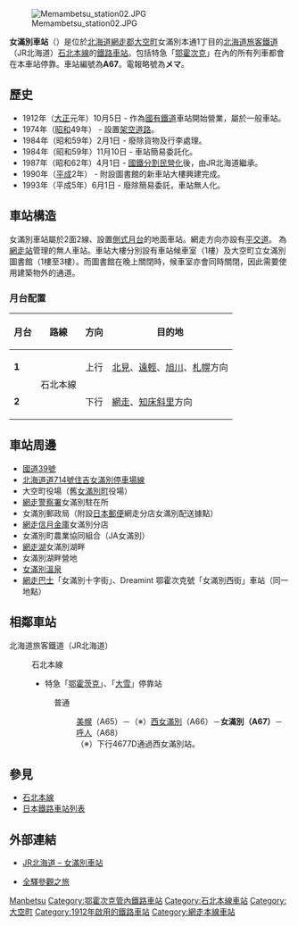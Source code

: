 {{noteTA
|T=zh-tw:女滿別車站;zh-hk:女滿別站;zh-cn:女滿別站;
|1=zh-tw:西女滿別車站;zh-hk:西女滿別站;zh-cn:西女滿別站;
|2=zh-tw:呼人車站;zh-hk:呼人站;zh-cn:呼人站;
}}
{{日本車站資訊
|公司色 = #2cb431
|文字色 = 
|站名 = 女滿別車站
|圖片 = Memambetsu_station01.JPG
|pxl = 240px
|圖片說明 = 車站大樓
|日文原名 = 女満別
|平假名 = めまんべつ
|羅馬拼音 = Memambetsu
|副站名 = 
|前一站 = A66 [[西女滿別站|西女滿別]]
|前一站距離 = 5.0
|後一站距離 = 7.8
|後一站 = [[呼人站|呼人]] A68
|電報略號 = メマ
|車站編號 = {{車站編號c|orange|A67}}
|停站路線數 = 
|所屬公司 = [[File:JR_logo_(hokkaido).svg|23px]][[北海道旅客鐵道|北海道旅客鐵道]]（JR北海道）
|所屬路線 = {{color|#f7931d|■}}[[石北本線|石北本線]]
|距離 = 218.1
|起點站 = [[新旭川車站|新旭川]]
|所在地 = [[北海道|北海道]][[網走郡|網走郡]][[大空町|大空町]]女滿別本通1丁目
|車站構造 = 地面車站
|月台配置 = 2面2線
|啟用年月日 = 1912年（[[大正|大正]]元年）10月5日
|廢站年月日 = 
|乘客人數 = 
|上下車人次 = 
|統計年度 = 
|轉車 = 
|備註 = 無人車站
|全寬備註 = 
}}

[[File:Memambetsu_station02.JPG|thumb]]

'''女滿別車站'''（{{jpn|j=女満別駅|hg=めまんべつえき|rm=Memambetsu eki|f=y}}）是位於[[北海道|北海道]][[網走郡|網走郡]][[大空町|大空町]]女滿別本通1丁目的[[北海道旅客鐵道|北海道旅客鐵道]]（JR北海道）[[石北本線|石北本線]]的[[鐵路車站|鐵路車站]]。包括特急「[[鄂霍次克_(列車)|鄂霍次克]]」在內的所有列車都會在本車站停靠。車站編號為'''A67'''。電報略號為'''メマ'''。

== 歷史 ==
* 1912年（[[大正|大正]]元年）10月5日 - 作為[[日本國有鐵道|國有鐵道]]車站開始營業，屬於一般車站。
* 1974年（[[昭和|昭和]]49年） - 設置[[架空道路|架空道路]]。
* 1984年（昭和59年）2月1日 - 廢除貨物及行李處理。
* 1984年（昭和59年）11月10日 - 車站簡易委託化。
* 1987年（昭和62年）4月1日 - [[國鐵分割民營化|國鐵分割民營化]]後，由JR北海道繼承。
* 1990年（[[平成|平成]]2年） - 附設圖書館的新車站大樓興建完成。
* 1993年（平成5年）6月1日 - 廢除簡易委託，車站無人化。

== 車站構造 ==
女滿別車站屬於2面2線、設置[[側式月台|側式月台]]的地面車站。網走方向亦設有[[平交道|平交道]]。
為[[網走站|網走站]]管理的無人車站。車站大樓分別設有車站候車室（1樓）及大空町立女滿別圖書館（1樓至3樓）。而圖書館在晚上關閉時，候車室亦會同時關閉，因此需要使用建築物外的通道。
=== 月台配置 ===
{| class=wikitable
|-
!月台!!路線!!方向!!目的地
|-
|'''1'''
|rowspan=2|{{color|#f7931d|■}}石北本線
|上行
|[[北見站|北見]]、[[遠輕站|遠輕]]、[[旭川站|旭川]]、[[札幌站|札幌]]方向
|-
|'''2'''
|下行
|[[網走站|網走]]、[[知床斜里站|知床斜里]]方向
|}

== 車站周邊 ==
* [[國道39號|國道39號]]
* [[北海道道714號住吉女滿別停車場線|北海道道714號住吉女滿別停車場線]]
* 大空町役場（舊[[女滿別町|女滿別町]]役場）
* [[網走警察署|網走警察署]]女滿別駐在所
* 女滿別郵政局（附設[[日本郵便|日本郵便]]網走分店女滿別配送據點）
* [[網走信月金庫|網走信月金庫]]女滿別分店
* 女滿別町農業協同組合（JA女滿別）
* [[網走湖|網走湖]]女滿別湖畔
* 女滿別湖畔營地
* [[女滿別溫泉|女滿別溫泉]]
* [[網走巴士|網走巴士]]「女滿別十字街」、Dreamint 鄂霍次克號「女滿別西街」車站（同一地點）

== 相鄰車站 ==
; 北海道旅客鐵道（JR北海道）
: {{color|#f7931d|■}}石北本線
:* 特急「[[鄂霍茨克號列車|鄂霍茨克]]」、「[[鄂霍茨克號列車|大雪]]」停靠站
:: 普通
::: [[美幌站|美幌]]（A65）－（※）[[西女滿別站|西女滿別]]（A66）－'''女滿別（A67）'''－[[呼人站|呼人]]（A68）
::: （※）下行4677D通過西女滿別站。

== 參見 ==
* [[石北本線|石北本線]]
* [[日本鐵路車站列表|日本鐵路車站列表]]

== 外部連結 ==
* {{ja}}[http://www.jrhokkaido.co.jp/network/station/station.html#441 JR北海道 – 女滿別車站]{{Wayback|url=http://www.jrhokkaido.co.jp/network/station/station.html#441 |date=20190202042725 }}
* {{ja}}[http://www.tsuchibuta.com/jr-hokkaido/sekihokuline/39memanbetsu/39memanbetsu.htm 全驛參觀之旅]{{Wayback|url=http://www.tsuchibuta.com/jr-hokkaido/sekihokuline/39memanbetsu/39memanbetsu.htm |date=20120622181129 }}

{{石北本線}}

{{commonscat|Memambetsu Station}}
{{DEFAULTSORT:Memambetsu}}
[[Category:日本鐵路車站_Me|Manbetsu]]
[[Category:鄂霍次克管內鐵路車站|Category:鄂霍次克管內鐵路車站]]
[[Category:石北本線車站|Category:石北本線車站]]
[[Category:大空町|Category:大空町]]
[[Category:1912年啟用的鐵路車站|Category:1912年啟用的鐵路車站]]
[[Category:網走本線車站|Category:網走本線車站]]
